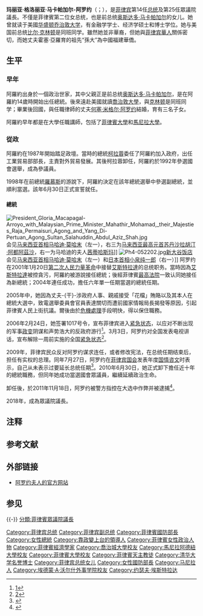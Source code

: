 {{noteTA
|T = zh-hk:格洛麗亞·阿羅約; zh-tw:葛洛麗雅·艾羅育; zh-cn:格洛丽亚·马卡帕加尔-阿罗约;zh-sg:格洛丽亚·阿罗约;
|1 = zh-hk:瑪麗亞·格洛麗亞·馬卡帕加爾-阿羅約; zh-tw:瑪莉亞·葛洛麗雅·馬嘉柏皋-艾羅育; zh-cn:玛丽亚·格洛丽亚·马卡帕加尔-阿罗约; zh-sg:玛丽亚·格洛丽亚·马卡帕加尔-阿罗约;
|2 = zh-hk:格洛麗亞·馬卡帕加爾-阿羅約; zh-tw:葛洛麗雅·馬嘉柏皋-亞羅育; zh-cn:格洛丽亚·马卡帕加尔-阿罗约; zh-sg:格洛丽亚·马卡帕加尔-阿罗约;
|3 = zh-hk:阿羅約; zh-tw:艾羅育;zh-cn:阿罗约;zh-sg:阿罗约;
|4 = zh-hk:亞基諾; zh-tw:艾奎諾;zh-cn:阿基诺;zh-sg:阿基诺;
|5 = zh-cn:马卡帕加尔; zh-tw:馬嘉柏皋;
|6 = zh-tw:艾斯特拉達; zh-hant:埃斯特拉達; zh-hans:埃斯特拉达;
|7 = zh-tw:貝尼格諾·艾奎諾三世; zh-hk:貝尼格諾·阿基諾三世; zh-cn:贝尼格诺·阿基诺三世; zh-sg:小阿奎诺;
}}

{{Infobox President
|name = 格洛丽亚·马卡帕加尔-阿罗约
|original_name = {{lang|tl|Gloria Macapagal-Arroyo}}
|image = File:Arroyo with Xi and Sotto (cropped).jpg
|caption       =
|country       = {{PHI}}
|order        = 25
|office1        = 菲律賓眾議院議長
|term_start1    = 2018年7月23日<ref>{{Cite news |url=http://www.chinanews.com/gj/2018/07-24/8576859.shtml |title=菲律宾前总统阿罗约当选菲首任女性众议长 |publisher=中新網 |date=2018-07-24 |accessdate=2018-07-24 |archive-date=2020-12-23 |archive-url=https://web.archive.org/web/20201223041207/http://www.chinanews.com/gj/2018/07-24/8576859.shtml |dead-url=no }}</ref>
|term_end1      = 2019年6月30日
|predecessor1  = [[龐塔萊翁·阿爾瓦雷斯|龐塔萊翁·阿爾瓦雷斯]]
|successor1    = 
|office2        = 菲律賓眾議院議員
|term_start2    = 2010年6月30日
|term_end2     = 
|order        = 14
|office       = 菲律賓總統
|term_start   = 2001年1月20日
|term_end     = 2010年6月30日
|vicepresident = [[特奧菲斯托·金戈納|特奧菲斯托·金戈納]]<br>[[傑約馬爾·比奈|傑約馬爾·比奈]]
|predecessor  = [[約瑟夫·艾斯特拉達|約瑟夫·艾斯特拉達]]
|successor    = [[貝尼格諾·阿基諾三世|貝尼格諾·阿基諾三世]]
|order3        = 12
|office3       = 菲律賓副總統
|term_start3   = 1998年6月30日
|term_end3     = 2001年1月20日
|president3 = [[約瑟夫·埃斯特拉達|約瑟夫·埃斯特拉達]]
|predecessor3  = [[約瑟夫·埃斯特拉達|約瑟夫·埃斯特拉達]]
|successor3    = [[特奧菲斯托·金戈納|特奧菲斯托·金戈納]]
|birth_date    = {{Birth date and age|1947|4|5}}
|birth_place   = {{PHI}}[[馬尼拉|馬尼拉]]
|death_date    =
|death_place   =
|spouse        = [[何塞·米格尔·阿罗约|何塞·米格尔·阿罗约]]
|party         = [[基督教穆斯林民主力量黨|基督教穆斯林民主力量黨]]
|religion      = [[天主教|天主教]]
|signature     = Arroyo Signature.svg
|websites      =
|footnotes     =
}} 
{{各地中文名
 | 名詞 = {{lang|tl|Arroyo}}
 | 圖像 = <!-- 圖檔名稱（省略File:字頭） -->
 | 說明 = <!-- 圖檔說明，將隨條目語言變種進行字詞轉換 -->
 | 大陸 = 阿罗约
 | 臺灣 = 亞羅育<ref>{{Cite web |url=http://www.mofa.gov.tw/News_Content_M_2.aspx?n=8742DCE7A2A28761&sms=491D0E5BF5F4BC36&s=C3CC5A32C1AE631B |title=外交部重申我國對南沙群島及周遭水域擁有主權之立場 |access-date=2016-07-09 |archive-date=2020-05-25 |archive-url=https://web.archive.org/web/20200525155026/https://www.mofa.gov.tw/News_Content_M_2.aspx?n=8742DCE7A2A28761&sms=491D0E5BF5F4BC36&s=C3CC5A32C1AE631B |dead-url=no }}</ref><!-- 若不填寫香港一項，則標籤顯示為港臺 -->
 | 香港 = 阿羅約<!-- 若不填寫澳門一項，則標籤顯示為港澳 -->
 | 澳門 =
 | 新加坡 = <!-- 若不填寫大馬一項，則標籤顯示為新馬 -->
 | 大馬 =
}}

'''玛丽亚·格洛丽亚·马卡帕加尔-阿罗约'''（{{lang-tl|Maria Gloria Macapagal-Arroyo}}；{{bd|1947年|4月5日|||catIdx=Arroyo, Gloria Macapagal}}），是[[菲律宾|菲律宾]]第14任[[菲律宾总统|总统]]及第25任眾議院議長。不僅是菲律賓第二位女总统，也是前总统[[奥斯达多·马卡帕加尔|奥斯达多·马卡帕加尔]]的女儿。她曾就读于美國[[华盛顿特区|华盛顿]][[乔治敦大学|乔治敦大学]]，有金融学学士、经济学硕士和博士学位。她与美国前总统[[比尔·克林顿|比尔·克林顿]]是同班同学。雖然她並非華裔，但她與[[菲律宾華人|菲律宾華人]]關係密切，而她丈夫霍塞‧亞羅育的祖先“孫大”為中國福建華僑{{NoteTag|在第10屆世界華商大會開幕典禮上，亞羅育向在場來自世界各地的3000多名華商說，她先生霍塞·亞羅育的祖先「孫大」來自中國福建省。}}。

== 生平 ==
=== 早年 ===
阿羅約出身於一個政治世家，其中父親正是前总统[[奥斯达多·马卡帕加尔|奥斯达多·马卡帕加尔]]，是在阿羅約14歲時開始出任總統。後來遠赴美國就讀[[喬治敦大學|喬治敦大學]]，與[[比尔·克林顿|克林顿]]是同班同学；畢業後回國，與任職律師的丈夫[[何塞·米格尔·阿罗约|何塞·米格尔·阿罗约]]結婚，育有三名子女。

阿羅約早年都是在大學任職講師，包括了[[菲律賓大學|菲律賓大學]]和[[馬尼拉大學|馬尼拉大學]]。

===從政===
阿羅約在1987年開始踏足政壇。當時的總統[[柯拉蓉|柯拉蓉]]委任了阿羅約加入政府，出任工業貿易部部長，主責對外貿易發展。其後柯拉蓉卸任，阿羅約於1992年參選國會選舉，成為參議員。

1998年在前總統[[菲德爾·瓦爾迪斯·羅慕斯|羅慕斯]]的游說下，阿羅約決定在該年總統選舉中參選副總統，並順利當選。該年6月30日正式宣誓就任。

====總統====
[[File:President_Gloria_Macapagal-Arroyo_with_Malaysian_Prime_Minister_Mahathir_Mohamad,_their_Majesties_Raja_Permaisuri_Agong_and_Yang_Di-Pertuan_Agong_Sultan_Salahuddin_Abdul_Aziz_Shah.jpg|thumb]]会见[[马来西亚首相|马来西亚首相]][[马哈迪·莫哈末|马哈迪·莫哈末]]（左一），右三为[[马来西亚最高元首|马来西亚最高元首]][[蘇丹沙拉胡汀·阿都阿茲沙|苏丹沙拉胡汀·阿都阿茲沙]]，右一为马哈迪的夫人[[茜蒂哈斯玛|茜蒂哈斯玛]]]] 
[[File:Ph4-052202.jpg|thumb]][[新大谷飯店|新大谷饭店]]会见[[马来西亚首相|马来西亚首相]][[马哈迪·莫哈末|马哈迪·莫哈末]]（左一）和[[日本首相|日本首相]][[小泉纯一郎|小泉纯一郎]]（右一）]] 
阿罗约在2001年1月20日[[第二次人民力量革命|第二次人民力量革命]]中接替[[約瑟夫·艾斯特拉達|艾斯特拉達]]的总统职务。當時因為[[約瑟夫·艾斯特拉達|艾斯特拉達]]被控貪污，阿羅約被游說接任總統；後經菲律賓[[最高法院|最高法院]]一致认同她接任為新總統；2004年連任成功，擔任六年單一任期當選的總統任期。

2005年中，她因為丈夫-{干}-涉政府人事、親戚接受「花檔」賄賂以及其本人在總統大選中，致電選舉委員會官員表達關切而遭前國家情報局長揭發等原因，引起菲律賓人民上街抗議。爾後由於[[危機處理|危機處理]]手段明快，得以保住職務。

2006年2月24日，她签署1017号令，宣布菲律宾进入[[紧急状态|紧急状态]]，以应对不断出现的军事[[政变|政变]]阴谋和声势浩大的反政府游行<ref>[http://news.xinhuanet.com/world/2006-02/24/content_4222145.htm]</ref>。3月3日，阿罗约对全国发表电视讲话，宣布解除一周前实施的全国[[紧急状态|紧急状态]]<ref>[http://news.xinhuanet.com/world/2006-03/03/content_4252933.htm]</ref>。

2009年，菲律宾民众反对阿罗约谋求连任，或者修改宪法，在总统任期结束后，担任有实权的总理。同年7月27日，阿罗约在[[菲律宾国会|菲律宾国会]]发表年度[[国情咨文|国情咨文]]时表示，自己从未表示过要延长总统任期<ref>{{Cite web |url=http://news.sina.com.cn/o/2009-07-27/194616021151s.shtml |title=存档副本 |access-date=2009-08-04 |archive-date=2020-10-14 |archive-url=https://web.archive.org/web/20201014073349/http://news.sina.com.cn/o/2009-07-27/194616021151s.shtml |dead-url=no }}</ref>。2010年6月30日，她正式卸下擔任近十年的總統職務，但同年她成功當選國會眾議員，繼續延續政治生命。

卸任後，於2011年11月18日，阿罗约被警方指控在大选中作弊并被逮捕<ref name="逮捕">{{cite news |title=菲前总统阿罗约病房中被捕 可能面临终身监禁 |url=http://news.xhby.net/system/2011/11/18/012108678.shtml |accessdate=2011-11-19 |website=新民网 |archive-url=https://web.archive.org/web/20111121235048/http://news.xhby.net/system/2011/11/18/012108678.shtml |archive-date=2011-11-21 |dead-url=yes }}</ref>。

2018年，成為眾議院議長。

== 注释 ==
{{NoteFoot}}

== 参考文献 ==
{{Reflist|30em}}

==外部链接==
* [http://www.macapagal.com/gma/ 阿罗约夫人的官方网站] {{Wayback|url=http://www.macapagal.com/gma/ |date=20201223041308 }}
==参见==
{{-}}
{{start box}}
{{s-off|{{Flagicon|PHI}} [[菲律宾共和国|菲律宾共和国]]}}
{{succession box|[[约瑟夫·埃斯特拉达|约瑟夫·埃斯特拉达]]|[[諾諾·艾奎諾|諾諾·艾奎諾]]|[[菲律宾总统|菲律宾总统]]|2001年－2010年}}
{{succession box|[[约瑟夫·埃斯特拉达|约瑟夫·埃斯特拉达]]|{{le|特菲斯托·金戈纳|Teofisto Guingona}}|[[菲律宾副总统|菲律宾副总统]]|1998年－2001年}}
{{end box}}
{{菲律賓總統}}
{{菲律賓副總統}}
{{Authority control}}
{{DEFAULTSORT:Arroyo, Gloria Macapagal}}
[[Category:菲律宾总统|Category:菲律宾总统]]
[[Category:菲律宾副总统|Category:菲律宾副总统]]
[[Category:菲律賓國防部長|Category:菲律賓國防部長]]
[[分類:菲律賓眾議院議長|分類:菲律賓眾議院議長]]
[[Category:女性總統|Category:女性總統]]
[[Category:靠政變上台的領導人|Category:靠政變上台的領導人]]
[[Category:菲律賓女性政治人物|Category:菲律賓女性政治人物]]
[[Category:菲律賓經濟學家|Category:菲律賓經濟學家]]
[[Category:喬治城大學校友|Category:喬治城大學校友]]
[[Category:馬尼拉阿德紐大學校友|Category:馬尼拉阿德紐大學校友]]
[[Category:菲律賓大學校友|Category:菲律賓大學校友]]
[[Category:菲律賓天主教徒|Category:菲律賓天主教徒]]
[[Category:清华大学名誉博士|Category:清华大学名誉博士]]
[[Category:菲律宾总统女儿|Category:菲律宾总统女儿]]
[[Category:女性國防部長|Category:女性國防部長]]
[[Category:马尼拉人|Category:马尼拉人]]
[[Category:埃德蒙·A·沃尔什外事学院校友|Category:埃德蒙·A·沃尔什外事学院校友]]
[[Category:约瑟夫·埃斯特拉达|Category:约瑟夫·埃斯特拉达]]